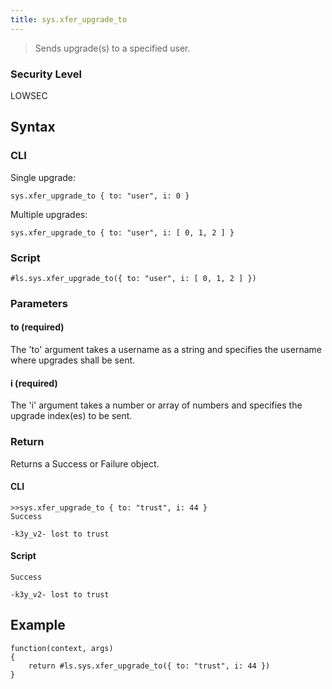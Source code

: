 ```yaml
---
title: sys.xfer_upgrade_to
---
```


> Sends upgrade(s) to a specified user.

### Security Level

LOWSEC

## Syntax

### CLI

Single upgrade:

```
sys.xfer_upgrade_to { to: "user", i: 0 }
```

Multiple upgrades:

```
sys.xfer_upgrade_to { to: "user", i: [ 0, 1, 2 ] }
```

### Script

```
#ls.sys.xfer_upgrade_to({ to: "user", i: [ 0, 1, 2 ] })
```

### Parameters

#### to (required)

The 'to' argument takes a username as a string and specifies the username where upgrades shall be sent.

#### i (required)

The 'i' argument takes a number or array of numbers and specifies the upgrade index(es) to be sent.

### Return

Returns a Success or Failure object.

#### CLI

```
>>sys.xfer_upgrade_to { to: "trust", i: 44 }
Success

-k3y_v2- lost to trust
```

#### Script

```
Success

-k3y_v2- lost to trust
```

## Example

```
function(context, args)
{
	return #ls.sys.xfer_upgrade_to({ to: "trust", i: 44 })
}
```
